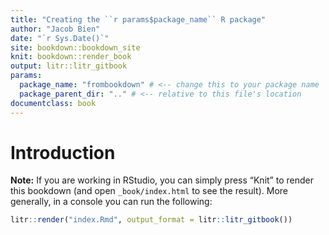 ```yaml
---
title: "Creating the ``r params$package_name`` R package"
author: "Jacob Bien"
date: "`r Sys.Date()`"
site: bookdown::bookdown_site
knit: bookdown::render_book
output: litr::litr_gitbook
params:
  package_name: "frombookdown" # <-- change this to your package name
  package_parent_dir: ".." # <-- relative to this file's location
documentclass: book
---
```


# Introduction



**Note:** If you are working in RStudio, you can simply press "Knit" to render this bookdown (and open `_book/index.html` to see the result).  More generally, in a console you can run the following:

```r
litr::render("index.Rmd", output_format = litr::litr_gitbook())
```
